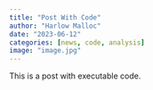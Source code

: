 ```yaml
---
title: "Post With Code"
author: "Harlow Malloc"
date: "2023-06-12"
categories: [news, code, analysis]
image: "image.jpg"
---
```


This is a post with executable code.

